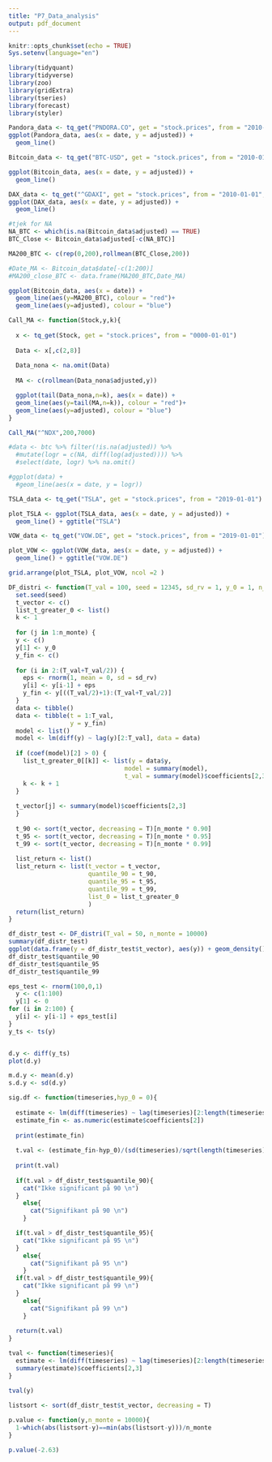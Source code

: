```yaml
---
title: "P7_Data_analysis"
output: pdf_document
---
```


```r
knitr::opts_chunk$set(echo = TRUE)
Sys.setenv(language="en")

library(tidyquant)
library(tidyverse)
library(zoo)
library(gridExtra)
library(tseries)
library(forecast)
library(styler)
```

```r

Pandora_data <- tq_get("PNDORA.CO", get = "stock.prices", from = "2010-01-01", to = "2020-09-08")
ggplot(Pandora_data, aes(x = date, y = adjusted)) +
  geom_line()

Bitcoin_data <- tq_get("BTC-USD", get = "stock.prices", from = "2010-01-01", to = "2020-09-08")

ggplot(Bitcoin_data, aes(x = date, y = adjusted)) +
  geom_line()

DAX_data <- tq_get("^GDAXI", get = "stock.prices", from = "2010-01-01", to = "2020-09-08")
ggplot(DAX_data, aes(x = date, y = adjusted)) +
  geom_line()
```

```r
#tjek for NA
NA_BTC <- which(is.na(Bitcoin_data$adjusted) == TRUE)
BTC_Close <- Bitcoin_data$adjusted[-c(NA_BTC)]

MA200_BTC <- c(rep(0,200),rollmean(BTC_Close,200))

#Date_MA <- Bitcoin_data$date[-c(1:200)]
#MA200_close_BTC <- data.frame(MA200_BTC,Date_MA)

ggplot(Bitcoin_data, aes(x = date)) +
  geom_line(aes(y=MA200_BTC), colour = "red")+
  geom_line(aes(y=adjusted), colour = "blue")
```

```r

Call_MA <- function(Stock,y,k){
  
  x <- tq_get(Stock, get = "stock.prices", from = "0000-01-01")
  
  Data <- x[,c(2,8)]
  
  Data_nona <- na.omit(Data)
  
  MA <- c(rollmean(Data_nona$adjusted,y))

  ggplot(tail(Data_nona,n=k), aes(x = date)) +
  geom_line(aes(y=tail(MA,n=k)), colour = "red")+
  geom_line(aes(y=adjusted), colour = "blue")
}

Call_MA("^NDX",200,7000)

#data <- btc %>% filter(!is.na(adjusted)) %>%
  #mutate(logr = c(NA, diff(log(adjusted)))) %>% 
  #select(date, logr) %>% na.omit()

#ggplot(data) +
  #geom_line(aes(x = date, y = logr))


```

```r
TSLA_data <- tq_get("TSLA", get = "stock.prices", from = "2019-01-01")

plot_TSLA <- ggplot(TSLA_data, aes(x = date, y = adjusted)) +
  geom_line() + ggtitle("TSLA")

VOW_data <- tq_get("VOW.DE", get = "stock.prices", from = "2019-01-01")

plot_VOW <- ggplot(VOW_data, aes(x = date, y = adjusted)) +
  geom_line() + ggtitle("VOW.DE")

grid.arrange(plot_TSLA, plot_VOW, ncol =2 )

```

```r
DF_distri <- function(T_val = 100, seed = 12345, sd_rv = 1, y_0 = 1, n_monte = 10) {
  set.seed(seed)
  t_vector <- c()
  list_t_greater_0 <- list()
  k <- 1
  
  for (j in 1:n_monte) {
  y <- c()
  y[1] <- y_0
  y_fin <- c()
    
  for (i in 2:(T_val+T_val/2)) {
    eps <- rnorm(1, mean = 0, sd = sd_rv)
    y[i] <- y[i-1] + eps
    y_fin <- y[((T_val/2)+1):(T_val+T_val/2)]
  }
  data <- tibble()
  data <- tibble(t = 1:T_val,
                 y = y_fin)
  model <- list()
  model <- lm(diff(y) ~ lag(y)[2:T_val], data = data)
  
  if (coef(model)[2] > 0) {
    list_t_greater_0[[k]] <- list(y = data$y,
                                model = summary(model),
                                t_val = summary(model)$coefficients[2,3])
    k <- k + 1
  }
  
  t_vector[j] <- summary(model)$coefficients[2,3]
  }
  
  t_90 <- sort(t_vector, decreasing = T)[n_monte * 0.90]
  t_95 <- sort(t_vector, decreasing = T)[n_monte * 0.95]
  t_99 <- sort(t_vector, decreasing = T)[n_monte * 0.99]
  
  list_return <- list()
  list_return <- list(t_vector = t_vector,
                      quantile_90 = t_90,
                      quantile_95 = t_95,
                      quantile_99 = t_99,
                      list_0 = list_t_greater_0
                      )
  return(list_return)
}

df_distr_test <- DF_distri(T_val = 50, n_monte = 10000)
summary(df_distr_test)
ggplot(data.frame(y = df_distr_test$t_vector), aes(y)) + geom_density()
df_distr_test$quantile_90
df_distr_test$quantile_95
df_distr_test$quantile_99
```


```r
eps_test <- rnorm(100,0,1)
  y <- c(1:100)
  y[1] <- 0
for (i in 2:100) {
  y[i] <- y[i-1] + eps_test[i]
}
y_ts <- ts(y)


d.y <- diff(y_ts)
plot(d.y)

m.d.y <- mean(d.y)
s.d.y <- sd(d.y)

```

```r

sig.df <- function(timeseries,hyp_0 = 0){
  
  estimate <- lm(diff(timeseries) ~ lag(timeseries)[2:length(timeseries)])
  estimate_fin <- as.numeric(estimate$coefficients[2])
  
  print(estimate_fin)
  
  t.val <- (estimate_fin-hyp_0)/(sd(timeseries)/sqrt(length(timeseries)))
  
  print(t.val)
  
  if(t.val > df_distr_test$quantile_90){
    cat("Ikke significant på 90 \n")
  }
    else{
      cat("Signifikant på 90 \n")
    }

  if(t.val > df_distr_test$quantile_95){
    cat("Ikke significant på 95 \n")
  }
    else{
      cat("Signifikant på 95 \n")
    }
  if(t.val > df_distr_test$quantile_99){
    cat("Ikke significant på 99 \n")
  }
    else{
      cat("Signifikant på 99 \n")
    }
  
  return(t.val)
}

```

```r

tval <- function(timeseries){
  estimate <- lm(diff(timeseries) ~ lag(timeseries)[2:length(timeseries)])
  summary(estimate)$coefficients[2,3]
}

tval(y)


```

```r
listsort <- sort(df_distr_test$t_vector, decreasing = T)
  
p.value <- function(y,n_monte = 10000){
  1-which(abs(listsort-y)==min(abs(listsort-y)))/n_monte
}

p.value(-2.63)
```
